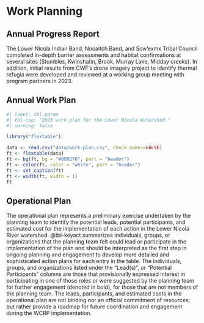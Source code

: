 # Work Planning {.unnumbered}

## Annual Progress Report {.unnumbered}

The Lower Nicola Indian Band, Nooaitch Band, and Scw’exmx Tribal Council completed in-depth barrier assessments and habitat confirmations at several sites (Stumbles, Kwinshatin, Brook, Murray Lake, Midday creeks). In addition, initial results from CWF’s drone imagery project to identify thermal refugia were developed and reviewed at a working group meeting with program partners in 2023.

## Annual Work Plan {.unnumbered}

```r
#| label: tbl-param
#| tbl-cap: "2023 work plan for the Lower Nicola Watershed."
#| warning: false

library("flextable")

data <- read.csv("data/work-plan.csv", check.names=FALSE)
ft <- flextable(data)
ft <- bg(ft, bg = "#008270", part = "header")
ft <- color(ft, color = "white", part = "header")
ft <- set_caption(ft)
ft <- width(ft, width = 1)
ft 
```

## Operational Plan {.unnumbered}

The operational plan represents a preliminary exercise undertaken by the planning team to identify the potential leads, potential participants, and estimated cost for the implementation of each action in the Lower Nicola River watershed. @tbl-keyact summarizes individuals, groups, or organizations that the planning team felt could lead or participate in the implementation of the plan and should be interpreted as the first step in ongoing planning and engagement to develop more detailed and sophisticated action plans for each entry in the table. The individuals, groups, and organizations listed under the "Lead(s)", or "Potential Participants" columns are those that provisionally expressed interest in participating in one of those roles or were suggested by the planning team for further engagement (denoted in bold), for those that are not members of the planning team. The leads, participants, and estimated costs in the operational plan are not binding nor an official commitment of resources; but rather provide a roadmap for future coordination and engagement during the WCRP implementation.